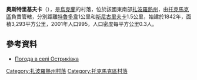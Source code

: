 {{coord|47|15|19|N|35|53|48|E|scale:100000|display=title}}

'''奧斯特里基夫卡'''（{{lang-uk|Остриківка}}），是[[烏克蘭|烏克蘭]]的村落，位於該國東南部[[扎波羅熱州|扎波羅熱州]]，由[[托克馬克區|托克馬克區]]負責管轄，分別距離[[特魯多韋_(托克馬克區)|特魯多韋]]1公里和[[斯尼古里夫卡_(托克馬克區)|斯尼古里夫卡]]1.5公里，始建於1842年，面積3,293平方公里，2001年人口995，人口密度每平方公里0.3人。

==參考資料==
* [http://weather.in.ua/ua/zaporozhskaja/19242 Погода в селі Остриківка] {{Wayback|url=http://weather.in.ua/ua/zaporozhskaja/19242 |date=20111220053238 }}

[[Category:扎波羅熱州村落|Category:扎波羅熱州村落]]
[[Category:托克馬克區村落|Category:托克馬克區村落]]


{{Zaporizhia-geo-stub}}
